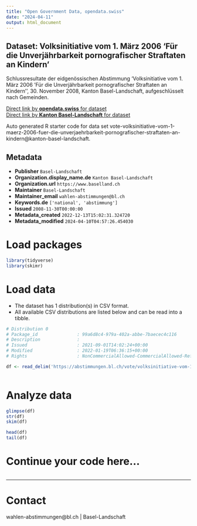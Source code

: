 ```yaml
---
title: "Open Government Data, opendata.swiss"
date: "2024-04-11"
output: html_document
---
```


## Dataset: Volksinitiative vom 1. März 2006 'Für die Unverjährbarkeit pornografischer Straftaten an Kindern'

Schlussresultate der eidgenössischen Abstimmung 'Volksinitiative vom 1. März 2006 'Für die Unverjährbarkeit pornografischer Straftaten an Kindern'', 30. November 2008, Kanton Basel-Landschaft, aufgeschlüsselt nach Gemeinden.

[Direct link by **opendata.swiss** for dataset](https://opendata.swiss/de/dataset/volksinitiative-vom-1-marz-2006-fur-die-unverjahrbarkeit-pornografischer-straftaten-an-kindern)<br>
[Direct link by **Kanton Basel-Landschaft** for dataset](https://abstimmungen.bl.ch/vote/volksinitiative-vom-1-maerz-2006-fuer-die-unverjaehrbarkeit-pornografischer-straftaten-an-kindern/data)

Auto generated R starter code for data set vote-volksinitiative-vom-1-maerz-2006-fuer-die-unverjaehrbarkeit-pornografischer-straftaten-an-kindern@kanton-basel-landschaft.

## Metadata

- **Publisher** `Basel-Landschaft`
- **Organization.display_name.de** `Kanton Basel-Landschaft`
- **Organization.url** `https://www.baselland.ch`
- **Maintainer** `Basel-Landschaft`
- **Maintainer_email** `wahlen-abstimmungen@bl.ch`
- **Keywords.de** `['national', 'abstimmung']`
- **Issued** `2008-11-30T00:00:00`
- **Metadata_created** `2022-12-13T15:02:31.324720`
- **Metadata_modified** `2024-04-10T04:57:26.454030`


# Load packages

```r

library(tidyverse)
library(skimr)

```

# Load data

-   The dataset has 1 distribution(s) in CSV format.
-   All available CSV distributions are listed below and can be read into a tibble.

```r

# Distribution 0
# Package_id               : 99a6d8c4-979a-402a-abbe-7baecec4c116
# Description              : 
# Issued                   : 2021-09-01T14:02:24+00:00
# Modified                 : 2022-01-19T06:36:15+00:00
# Rights                   : NonCommercialAllowed-CommercialAllowed-ReferenceRequired

df <- read_delim('https://abstimmungen.bl.ch/vote/volksinitiative-vom-1-maerz-2006-fuer-die-unverjaehrbarkeit-pornografischer-straftaten-an-kindern/data-csv')



```

# Analyze data

```r

glimpse(df)
str(df)
skim(df)

head(df)
tail(df)

```

# Continue your code here...

```r

```

------------------------------------------------------------------------

# Contact

wahlen-abstimmungen@bl.ch | Basel-Landschaft
